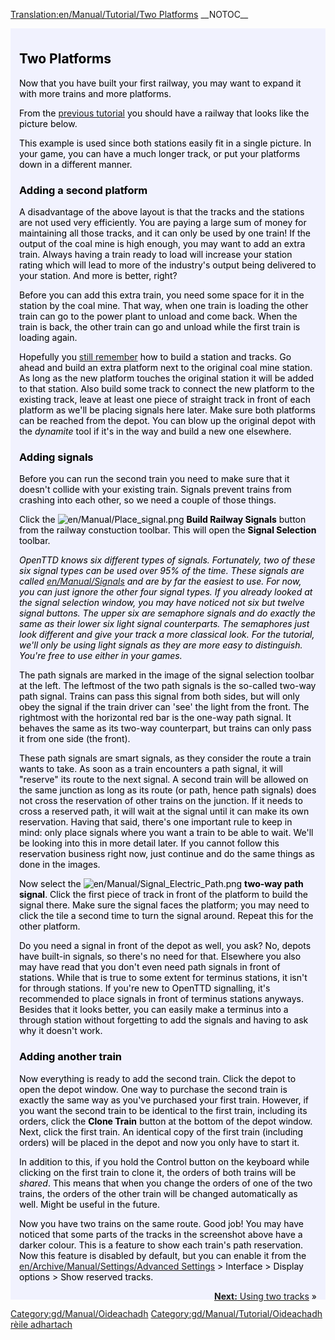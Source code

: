 [[Translation:en/Manual/Tutorial/Two Platforms]]
__NOTOC__

{{en/Tabs|3|1
|gd/Manual/Tutorial/Dà clàr rèile|1. Dà chlàr<!--
-->|gd/Manual/Tutorial/Dà shlighe rèile|2. Dà shlighe<!--
-->|gd/Manual/Tutorial/Lìonra bunasach|3. Lìonra bunasach}}
<div style="padding:.5em 1em 1em 1em; border-top:none; background-color:#f1f2fe; color:#000;">
{{gd/Manual/Tutorial/Oideachadh}}

== Two Platforms ==
Now that you have built your first railway, you may want to expand it with more trains and more platforms.

From the [[en/Manual/Tutorial/Main Page|previous tutorial]] you should have a railway that looks like the picture below.
{{en/Phototable|[[File:en/Manual/Tutorial/Tutorial single track.png|400px]]|Two stations, some track and a train (click to enlarge)|none}}

This example is used since both stations easily fit in a single picture. In your game, you can have a much longer track, or put your platforms down in a different manner.

=== Adding a second platform ===
A disadvantage of the above layout is that the tracks and the stations are not used very efficiently. You are paying a large sum of money for maintaining all those tracks, and it can only be used by one train! If the output of the coal mine is high enough, you may want to add an extra train. Always having a train ready to load will increase your station rating which will lead to more of the industry's output being delivered to your station. And more is better, right?

Before you can add this extra train, you need some space for it in the station by the coal mine. That way, when one train is loading the other train can go to the power plant to unload and come back. When the train is back, the other train can go and unload while the first train is loading again.

Hopefully you [[en/Manual/Tutorial/Trains|still remember]] how to build a station and tracks. Go ahead and build an extra platform next to the original coal mine station. As long as the new platform touches the original station it will be added to that station. Also build some track to connect the new platform to the existing track, leave at least one piece of straight track in front of each platform as we'll be placing signals here later. Make sure both platforms can be reached from the depot. You can blow up the original depot with the ''dynamite'' tool if it's in the way and build a new one elsewhere.

=== Adding signals ===
Before you can run the second train you need to make sure that it doesn't collide with your existing train. Signals prevent trains from crashing into each other, so we need a couple of those things.

Click the [[File:en/Manual/Place signal.png]] '''Build Railway Signals''' button from the railway constuction toolbar. This will open the '''Signal Selection''' toolbar.

''OpenTTD knows six different types of signals. Fortunately, two of these six signal types can be used over 95% of the time. These signals are called [[en/Manual/Signals]] and are by far the easiest to use. For now, you can just ignore the other four signal types. If you already looked at the signal selection window, you may have noticed not six but twelve signal buttons. The upper six are semaphore signals and do exactly the same as their lower six light signal counterparts. The semaphores just look different and give your track a more classical look. For the tutorial, we'll only be using light signals as they are more easy to distinguish. You're free to use either in your games.''

{{en/Phototable|[[File:en/Manual/Yapp signalgui.png]]|Path signals|left}} The path signals are marked in the image of the signal selection toolbar at the left. The leftmost of the two path signals is the so-called two-way path signal. Trains can pass this signal from both sides, but will only obey the signal if the train driver can 'see' the light from the front. The rightmost with the horizontal red bar is the one-way path signal. It behaves the same as its two-way counterpart, but trains can only pass it from one side (the front).

These path signals are smart signals, as they consider the route a train wants to take. As soon as a train encounters a path signal, it will "reserve" its route to the next signal. A second train will be allowed on the same junction as long as its route (or path, hence path signals) does not cross the reservation of other trains on the junction. If it needs to cross a reserved path, it will wait at the signal until it can make its own reservation. Having that said, there's one important rule to keep in mind: only place signals where you want a train to be able to wait. We'll be looking into this in more detail later. If you cannot follow this reservation business right now, just continue and do the same things as done in the images.

Now select the [[File:en/Manual/Signal Electric Path.png]] '''two-way path signal'''. Click the first piece of track in front of the platform to build the signal there. Make sure the signal faces the platform; you may need to click the tile a second time to turn the signal around. Repeat this for the other platform.

{{en/Phototable|[[File:en/Manual/Tutorial/Tutorial two platforms.png|400px]]|The second platform equipped with path signals (click to enlarge)|none}}

Do you need a signal in front of the depot as well, you ask? No, depots have built-in signals, so there's no need for that. Elsewhere you also may have read that you don't even need path signals in front of stations. While that is true to some extent for terminus stations, it isn't for through stations. If you're new to OpenTTD signalling, it's recommended to place signals in front of terminus stations anyways. Besides that it looks better, you can easily make a terminus into a through station without forgetting to add the signals and having to ask why it doesn't work.

=== Adding another train ===
Now everything is ready to add the second train. Click the depot to open the depot window. One way to purchase the second train is exactly the same way as you've purchased your first train. However, if you want the second train to be identical to the first train, including its orders, click the '''Clone Train''' button at the bottom of the depot window. Next, click the first train. An identical copy of the first train (including orders) will be placed in the depot and now you only have to start it.

In addition to this, if you hold the Control button on the keyboard while clicking on the first train to clone it, the orders of both trains will be ''shared''. This means that when you change the orders of one of the two trains, the orders of the other train will be changed automatically as well. Might be useful in the future.

{{en/Phototable|[[File:en/Manual/Tutorial/Tutorial two trains.png|400px]]|Mine station with two platforms and path signals in action (click to enlarge)|none}}

Now you have two trains on the same route. Good job!
You may have noticed that some parts of the tracks in the screenshot above have a darker colour. This is a feature to show each train's path reservation. Now this feature is disabled by default, but you can enable it from the [[en/Archive/Manual/Settings/Advanced Settings]] > Interface > Display options > Show reserved tracks.

<span style="float: right">[[en/Manual/Tutorial/Two Tracks|'''Next:''' Using two tracks]] &raquo;</span>
</div>
[[Category:gd/Manual/Oideachadh]]
[[Category:gd/Manual/Tutorial/Oideachadh rèile adhartach]]